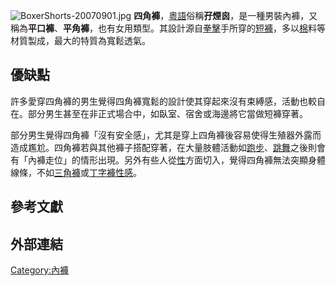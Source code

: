 [[File:BoxerShorts-20070901.jpg|thumb]]
'''四角褲'''，[[粵語|粵語]]俗稱'''孖煙囪'''，是一種男裝內褲，又稱為'''平口褲'''、'''平角褲'''，也有女用類型。其設計源自[[拳擊|拳擊]]手所穿的[[短褲|短褲]]，多以[[棉花|棉]]料等材質製成，最大的特質為寬鬆透氣。

== 優缺點 ==
許多愛穿四角褲的男生覺得四角褲寬鬆的設計使其穿起來沒有束縛感，活動也較自在。部分男生甚至在非正式場合中，如臥室、宿舍或海邊將它當做短褲穿著。

部分男生覺得四角褲「沒有安全感」，尤其是穿上四角褲後容易使得生殖器外露而造成尷尬。四角褲若與其他褲子搭配穿著，在大量肢體活動如[[跑步|跑步]]、[[跳舞|跳舞]]之後則會有「內褲走位」的情形出現。另外有些人從[[性欲|性]]方面切入，覺得四角褲無法突顯身體線條，不如[[三角褲|三角褲]]或[[丁字褲|丁字褲]][[性感|性感]]。
== 參考文獻 ==
{{Reflist}}

== 外部連結 ==
{{Commonscat|Boxer shorts}}

{{男用內衣}}


[[Category:內褲|Category:內褲]]